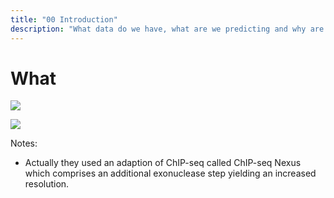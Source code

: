 ```yaml
---
title: "00 Introduction"
description: "What data do we have, what are we predicting and why are we doing that?"
---
```


# What

![](img/ChIP-Nexus_Figure_inverted.jpg)

![](img/chip_nexus_and_model_inverted.jpg)

Notes:

- Actually they used an adaption of ChIP-seq called ChIP-seq Nexus which comprises an additional exonuclease step yielding an increased resolution.


